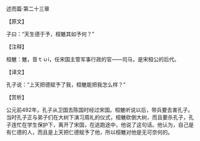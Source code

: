 

述而篇·第二十三章

【原文】

子曰：“天生德于予，桓魋其如予何？”

【注释】

桓魋：魋，音ｔｕí，任宋国主管军事行政的官——司马，是宋桓公的后代。

【译文】

孔子说：“上天把德赋予了我，桓魋能把我怎么样？”

【赏析】

公元前492年，孔子从卫国去陈国时经过宋国。桓魋听说以后，带兵要去害孔子。当时孔子正与弟子们在大树下演习周礼的仪式，桓魋砍倒大树，而且要杀孔子，孔子连忙在学生保护下，离开了宋国，在逃跑途中，他说了这句话。他认为，自己是有仁德的人，而且是上天把仁德赋予了他，所以桓魋对他是无可奈何的。

